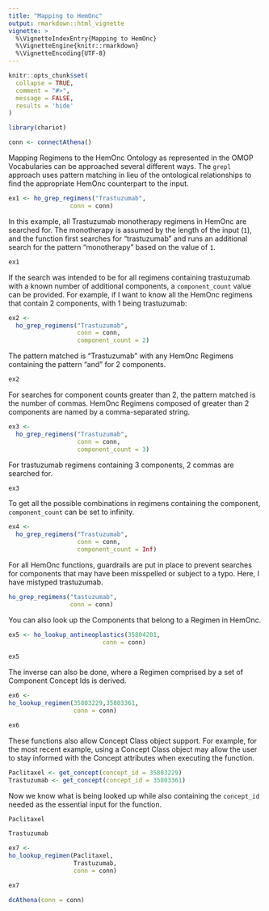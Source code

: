 ```yaml
---
title: "Mapping to HemOnc"
output: rmarkdown::html_vignette
vignette: >
  %\VignetteIndexEntry{Mapping to HemOnc}
  %\VignetteEngine{knitr::rmarkdown}
  %\VignetteEncoding{UTF-8}
---
```


```r
knitr::opts_chunk$set(
  collapse = TRUE,
  comment = "#>",
  message = FALSE,
  results = 'hide'
)
```

```r
library(chariot)
```

```r
conn <- connectAthena()
```

Mapping Regimens to the HemOnc Ontology as represented in the OMOP Vocabularies 
can be approached several different ways. The `grepl` approach uses pattern 
matching in lieu of the ontological relationships to find the appropriate HemOnc 
counterpart to the input. 


```r
ex1 <- ho_grep_regimens("Trastuzumab",
                 conn = conn)
```

In this example, all Trastuzumab monotherapy regimens in HemOnc are searched for. 
The monotherapy is assumed by the length of the input (`1`), and the function 
first searches for "trastuzumab" and runs an additional search for the pattern
"monotherapy" based on the value of `1`. 

```r
ex1
```

If the search was intended to be for all regimens containing trastuzumab with a
known number of additional components, a `component_count` value can be provided. 
For example, if I want to know all the HemOnc regimens that contain 2 components, 
with 1 being trastuzumab: 

```r
ex2 <- 
  ho_grep_regimens("Trastuzumab",
                   conn = conn, 
                   component_count = 2)
```

The pattern matched is "Trastuzumab" with any HemOnc Regimens containing the 
pattern "and" for 2 components. 

```r
ex2
```

For searches for component counts greater than 2, the pattern matched is the 
number of commas. HemOnc Regimens composed of greater than 2 components are 
named by a comma-separated string.  

```r
ex3 <- 
  ho_grep_regimens("Trastuzumab",
                   conn = conn, 
                   component_count = 3)
```

For trastuzumab regimens containing 3 components, 2 commas are searched for. 

```r
ex3
```

To get all the possible combinations in regimens containing the component, 
`component_count` can be set to infinity. 

```r
ex4 <- 
  ho_grep_regimens("Trastuzumab",
                   conn = conn, 
                   component_count = Inf)
```

For all HemOnc functions, guardrails are put in place to prevent searches for 
components that may have been misspelled or subject to a typo. Here, I have 
mistyped trastuzumab. 

```r
ho_grep_regimens("tastuzumab",
                 conn = conn)
```

You can also look up the Components that belong to a Regimen in HemOnc.  
```r
ex5 <- ho_lookup_antineoplastics(35804201,
                          conn = conn)
```

```r
ex5
```


The inverse can also be done, where a Regimen comprised by a set of Component 
Concept Ids is derived. 

```r
ex6 <-
ho_lookup_regimen(35803229,35803361,
                  conn = conn)
```

```r
ex6
```

These functions also allow Concept Class object support. For example, for the 
most recent example, using a Concept Class object may allow the user to stay 
informed with the Concept attributes when executing the function.  

```r
Paclitaxel <- get_concept(concept_id = 35803229)
Trastuzumab <- get_concept(concept_id = 35803361)
```

Now we know what is being looked up while also containing the `concept_id` needed 
as the essential input for the function.  

```r
Paclitaxel
```

```r
Trastuzumab 
```


```r
ex7 <-
ho_lookup_regimen(Paclitaxel,
                  Trastuzumab, 
                  conn = conn)
```

```r
ex7
```


```r
dcAthena(conn = conn)
```


